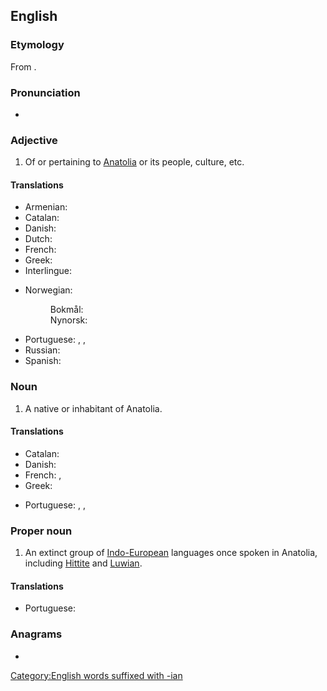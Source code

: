 ==English==
{{wikipedia}}

===Etymology===
From {{suffix|en|Anatolia|n}}.

===Pronunciation===
* {{a|UK}} {{IPA|en|/anəˈtəʊlɪən/}}

===Adjective===
{{en-adj|-}}

# Of or pertaining to [[Anatolia]] or its people, culture, etc.

====Translations====
{{trans-top|of or pertaining to Anatolia or its people, culture, etc.}}
* Armenian: {{t|hy|անատոլիական|sc=Armn}}
* Catalan: {{t|ca|anatòlic}}
* Danish: {{t|da|anatolisk}}
* Dutch: {{t|nl|Anatolisch}}
* French: {{t+|fr|anatolien}}
* Greek: {{t+|el|Ανατολίτης|m|sc=Grek}}
* Interlingue: {{t|ie|anatolian}}
{{trans-mid}}
* Norwegian:
*: Bokmål: {{t|nb|anatolisk}}
*: Nynorsk: {{t|nn|anatolisk}}
* Portuguese: {{t+|pt|anatólio}}, {{t+|pt|anatólico}}, {{t+|pt|anatoliano}}
* Russian: {{t+|ru|анатоли́йски́й}}
* Spanish: {{t+|es|anatolio}}
{{trans-bottom}}

===Noun===
{{en-noun}}

# A native or inhabitant of Anatolia.

====Translations====
{{trans-top|native or inhabitant of Anatolia}}
* Catalan: {{t|ca|anatòlic|m}}
* Danish: {{t|da|anatolier|c}}
* French: {{t+|fr|anatolien|m}}, {{t+|fr|anatolienne|f}}
* Greek: {{t+|el|Ανατολίτης|m}}
{{trans-mid}}
* Portuguese: {{t+|pt|anatólio|m}}, {{t+|pt|anatólico|m}}, {{t+|pt|anatoliano|m}}
{{trans-bottom}}

===Proper noun===
{{en-proper noun}}

# An extinct group of [[Indo-European]] languages once spoken in Anatolia, including [[Hittite]] and [[Luwian]].

====Translations====
{{trans-top|group of languages}}
* Portuguese: {{t+|pt|anatólico|m}}
{{trans-mid}}
{{trans-bottom}}

===Anagrams===
* {{anagrams|en|a=aaailnnot|anational}}

[[Category:English words suffixed with -ian]]
